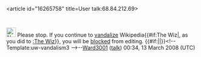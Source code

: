 <article id="16265758" title=User talk:68.84.212.69>
	<talkpage id="16265758" title="User talk:68.84.212.69">
[[Image:Nuvola apps important.svg|25px]] Please stop. If you continue to [[Wikipedia:Vandalism|vandalize]] Wikipedia{{#if:The Wiz|, as you did to [[:The Wiz]]}}, you will be [[Wikipedia:Blocking policy|blocked]] from editing. {{#if:|{{{2}}}|}}&lt;!-- Template:uw-vandalism3 --&gt;--[[User:Ward3001|Ward3001]] ([[User talk:Ward3001|talk]]) 00:34, 13 March 2008 (UTC)
	</talkpage>
</article>